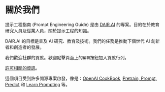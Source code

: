 # 關於我們

提示工程指南 (Prompt Engineering Guide) 是由 [DAIR.AI](https://github.com/dair-ai) 的專案。目的在於教育研究人員及從業人員，關於提示工程的知識。

DAIR.AI 的目標是普及 AI 研究、教育及技術。我們的任務是推動下個世代 AI 創新者和創造者的發展。

我們歡迎社群的貢獻。歡迎點擊頁面上的`編輯`按鈕加入貢獻行列。

[許可相關的資訊](https://github.com/dair-ai/Prompt-Engineering-Guide#license)。

這個項目受到許多開源專案啟發，像是：[OpenAI CookBook](https://github.com/openai/openai-cookbook), [Pretrain, Prompt, Predict](http://pretrain.nlpedia.ai/) 和 [Learn Prompting](https://learnprompting.org/) 等。
